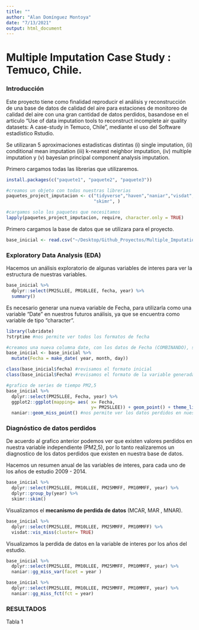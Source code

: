 ```yaml
---
title: ""
author: "Alan Domínguez Montoya"
date: "7/13/2021"
output: html_document
---
```


# Multiple Imputation Case Study : Temuco, Chile.

### Introducción

Este proyecto tiene como finalidad reproducir el análisis y reconstrucción de una base de datos de calidad del aire para estaciones de monitoreo de calidad del aire con una gran cantidad de datos perdidos, basandose en el articulo "Use of data imputation tools to reconstruct incomplete air quality datasets: A case-study in Temuco, Chile", mediante el uso del Software estadístico Rstudio.

Se utilizaran 5 aproximaciones estadisticas distintas (i) single imputation, (ii) conditional mean imputation (iii) k-nearest neighbor imputation, (iv) multiple imputation y (v) bayesian principal component analysis imputation.

Primero cargamos todas las librerias que utilizaremos.

```r

install.packages(c("paquete1", "paquete2", "paquete3"))

#creamos un objeto con todas nuestras librerias
paquetes_project_imputacion <- c("tidyverse","haven","naniar","visdat","dlookr",
                                 "skimr", )

#cargamos solo los paquetes que necesitamos
lapply(paquetes_project_imputacion, require, character.only = TRUE)


```

Primero cargamos la base de datos que se utilizara para el proyecto.

```r
base_inicial <- read.csv("~/Desktop/Github_Proyectos/Multiple_Imputation-Temuco/00_Bases-de-datos/base_inicial.csv")
```

### Exploratory Data Analysis (EDA)

Hacemos un análisis exploratorio de algunas variables de interes para ver la estructura de nuestras variables.

```r
base_inicial %>%
  dplyr::select(PM25LLEE, PM10LLEE, fecha, year) %>% 
  summary()
```

Es necesario generar una nueva variable de Fecha, para utilizarla como una variable "Date" en nuestros futuros análisis, ya que se encuentra como variable de tipo "character".

```r
library(lubridate)
?strptime #nos permite ver todos los formatos de fecha

#creamos una nueva columna date, con los datos de Fecha (COMBINANDO), solo si tenemos Año, Mes y Dia en columnas separadas.
base_inicial <- base_inicial %>%
  mutate(Fecha = make_date( year, month, day)) 

class(base_inicial$fecha) #revisamos el formato inicial
class(base_inicial$Fecha) #revisamos el formato de la variable generada

#grafico de series de tiempo PM2,5
base_inicial %>%
  dplyr::select(PM25LLEE, Fecha, year) %>%
  ggplot2::ggplot(mapping= aes( x= Fecha,
                                y= PM25LLEE)) + geom_point() + theme_light() +
  naniar::geom_miss_point() #nos permite ver los datos perdidos en nuestra serie de tiempo
```

### Diagnóstico de datos perdidos

De acuerdo al grafico anterior podemos ver que existen valores perdidos en nuestra variable independiente (PM2,5), por lo tanto realizaremos un diagnostico de los datos perdidos que existen en nuestra base de datos.

Hacemos un resumen anual de las variables de interes, para cada uno de los años de estudio 2009 - 2014.

```r
base_inicial %>%
  dplyr::select(PM25LLEE, PM10LLEE, PM25MMFF, PM10MMFF, year) %>%
  dplyr::group_by(year) %>%
  skimr::skim()
```

Visualizamos el **mecanismo de perdida de datos** (MCAR, MAR , MNAR).

```r
base_inicial %>%
  dplyr::select(PM25LLEE, PM10LLEE, PM25MMFF, PM10MMFF) %>%
  visdat::vis_miss(cluster= TRUE)

```

Visualizamos la perdida de datos en la variable de interes por los años del estudio.

```r
base_inicial %>%
  dplyr::select(PM25LLEE, PM10LLEE, PM25MMFF, PM10MMFF, year) %>%
  naniar::gg_miss_var(facet = year )

base_inicial %>%
  dplyr::select(PM25LLEE, PM10LLEE, PM25MMFF, PM10MMFF, year) %>%
  naniar::gg_miss_fct(fct = year)
```

### RESULTADOS

Tabla 1

```r

```
